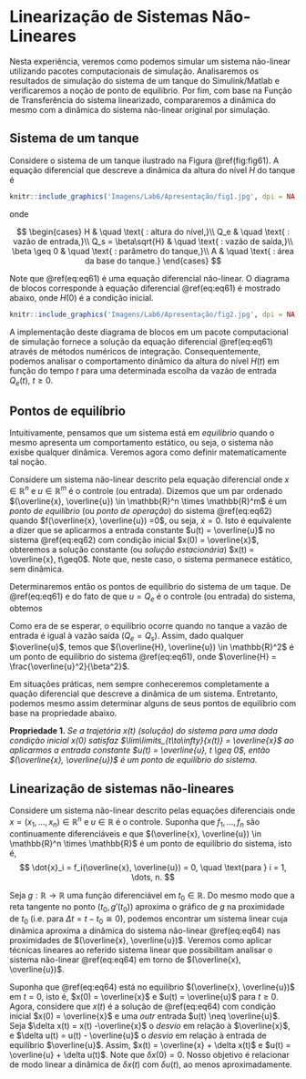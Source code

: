 # Linearização de Sistemas Não-Lineares {#lab6}

Nesta experiência, veremos como podemos simular um sistema não-linear utilizando pacotes computacionais de simulação. Analisaremos os resultados de simulação do sistema de um tanque do Simulink/Matlab e verificaremos a noção de ponto de equilibrio. Por fim, com base na Função de Transferência do sistema linearizado, compararemos a dinâmica do mesmo com a dinâmica do sistema não-linear original por simulação.

## Sistema de um tanque

Considere o sistema de um tanque ilustrado na Figura \@ref(fig:fig61). A equação diferencial que descreve a dinâmica da altura do nível $H$ do tanque é

\begin{align}
H(t) = \frac{1}{A}(Q_e(t)-Q_s(t)) = \boxed{\frac{1}{A}(Q_e(t)-\beta\sqrt{H(t)})}, (\#eq:eq61)
\end{align}

```r
knitr::include_graphics('Imagens/Lab6/Apresentação/fig1.jpg', dpi = NA)
```

onde

$$
  \begin{cases}
    H & \quad \text{ : altura do nível,}\\
    Q_e & \quad \text{ : vazão de entrada,}\\
    Q_s = \beta\sqrt{H} & \quad \text{ : vazão de saída,}\\
    \beta \geq 0 & \quad \text{ : parâmetro do tanque,}\\
    A & \quad \text{ : área da base do tanque.}
  \end{cases}
$$

Note que \@ref(eq:eq61) é uma equação diferencial não-linear. O diagrama de blocos corresponde à equação diferencial \@ref(eq:eq61) é mostrado abaixo, onde $H(0)$ é a condição inicial.

```r
knitr::include_graphics('Imagens/Lab6/Apresentação/fig2.jpg', dpi = NA)
```

A implementação deste diagrama de blocos em um pacote computacional de simulação fornece a solução da equação diferencial \@ref(eq:eq61) através de métodos numéricos de integração. Consequentemente, podemos analisar o comportamento dinâmico da altura do nível $H(t)$ em função do tempo $t$ para uma determinada escolha da vazão de entrada $Q_e(t)$, $t\geq 0$.

## Pontos de equilíbrio

Intuitivamente, pensamos que um sistema está em *equilibrio* quando o mesmo apresenta um comportamento estático, ou seja, o sistema não exisbe qualquer dinâmica. Veremos agora como definir matematicamente tal noção.

Considere um sistema não-linear descrito pela equação diferencial
\begin{align}
\dot{x}(t) = f(x(t),u(t)), (\#eq:eq62)
\end{align}
onde $x \in \mathbb{R}^n$ e $u \in \mathbb{R}^m$ é o controle (ou entrada). Dizemos que um par ordenado $(\overline{x}, \overline{u}) \in \mathbb{R}^n \times \mathbb{R}^m$ é um *ponto de equilíbrio* (ou *ponto de operação*) do sistema \@ref(eq:eq62) quando $f(\overline{x}, \overline{u}) =0$, ou seja, $\dot{x} = 0$. Isto é equivalente a dizer que se aplicarmos a entrada constante $u(t) = \overline{u}$ no sistema \@ref(eq:eq62) com condição inicial $x(0) = \overline{x}$, obteremos a solução constante (ou *solução estacionária*) $x(t) = \overline{x}, t\geq0$. Note que, neste caso, o sistema permanece estático, sem dinâmica.

Determinaremos então os pontos de equilíbrio do sistema de um taque. De \@ref(eq:eq61) e do fato de que $u = Q_e$ é o controle (ou entrada) do sistema, obtemos
\begin{align}
\dot{H} = \frac{1}{A}(Q_e-Q_s)=0 \implies \overline{u} = Q_e = Q_s = \beta\sqrt{\overline{H}} \implies \boxed{\overline{H}=\frac{\overline{u}^2}{\beta^2}}. (\#eq:eq63)
\end{align}

Como era de se esperar, o equilíbrio ocorre quando no tanque a vazão de entrada é igual à vazão saída $(Q_e = Q_s)$. Assim, dado qualquer $\overline{u}$, temos que $(\overline{H}, \overline{u}) \in \mathbb{R}^2$ é um ponto de equilíbrio do sistema \@ref(eq:eq61), onde $\overline{H} = \frac{\overline{u}^2}{\beta^2}$.

Em situações práticas, nem sempre conheceremos completamente a quação diferencial que descreve a dinâmica de um sistema. Entretanto, podemos mesmo assim determinar alguns de seus pontos de equilíbrio com base na propriedade abaixo.

**Propriedade 1.** *Se a trajetória $x(t)$ (solução) do sistema para uma dada condição inicial $x(0)$ satisfaz $\lim\limits_{t\to\infty}{x(t)} = \overline{x}$ ao aplicarmos a entrada constante $u(t) = \overline{u}, t \geq 0$, então $(\overline{x}, \overline{u})$ é um ponto de equilíbrio do sistema.*

## Linearização de sistemas não-lineares

Considere um sistema não-linear descrito pelas equações diferenciais
\begin{align}
\dot{x_1}(t) = f_1(x(t),u(t)), \\
\vdots \\ (\#eq:eq64)
\dot{x}_n(t) = f_n(x(t),u(t))
\end{align}
onde $x = (x_1, \dots, x_n) \in \mathbb{R}^n$ e $u \in \mathbb{R}$ é o controle. Suponha que $f_1, \dots, f_n$ são continuamente diferenciáveis e que $(\overline{x}, \overline{u}) \in \mathbb{R}^n \times \mathbb{R}$ é um ponto de equilíbrio do sistema, isto é,
$$
\dot{x}_i = f_i(\overline{x}, \overline{u}) = 0, \quad \text{para } i = 1, \dots, n.
$$

Seja $g:\mathbb{R} \to \mathbb{R}$ uma função diferenciável em $t_0 \in \mathbb{R}$. Do mesmo modo que a reta tangente no ponto $(t_0,g'(t_0))$ aproxima o gráfico de $g$ na proximidade de $t_0$ (i.e. para $\Delta t = t - t_0 \cong 0$), podemos encontrar um sistema linear cuja dinâmica aproxima a dinâmica do sistema não-linear \@ref(eq:eq64) nas proximidades de $(\overline{x}, \overline{u})$. Veremos como aplicar técnicas lineares ao referido sistema linear que possibilitam analisar o sistema não-linear \@ref(eq:eq64) em torno de  $(\overline{x}, \overline{u})$.

Suponha que \@ref(eq:eq64) está no equilíbrio $(\overline{x}, \overline{u})$ em $t=0$, isto é, $x(0) = \overline{x}$ e $u(t) = \overline{u}$ para $t \geq 0$. Agora, considere que $x(t)$ é a solução de \@ref(eq:eq64) com condição inicial $x(0) = \overline{x}$ e uma *outr* entrada $u(t) \neq \overline{u}$. Seja $\delta x(t) = x(t) -\overline{x}$ o *desvio* em relação à $\overline{x}$, e $\delta u(t) = u(t) - \overline{u}$ o *desvio* em relação à entrada de equilíbrio $\overline{u}$. Assim, $x(t) = \overline{x} + \delta x(t)$ e $u(t) = \overline{u} + \delta u(t)$. Note que $\delta x(0) = 0$. Nosso objetivo é relacionar de modo linear a dinâmica de $\delta x(t)$ com $\delta u(t)$, ao menos aproximadamente.






